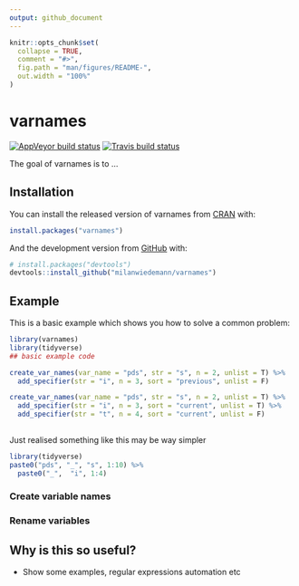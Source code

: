 ```yaml
---
output: github_document
---
```


<!-- README.md is generated from README.Rmd. Please edit that file -->

```r
knitr::opts_chunk$set(
  collapse = TRUE,
  comment = "#>",
  fig.path = "man/figures/README-",
  out.width = "100%"
)
```

# varnames

<!-- badges: start -->
[![AppVeyor build status](https://ci.appveyor.com/api/projects/status/github/milanwiedemann/varnames?branch=master&svg=true)](https://ci.appveyor.com/project/milanwiedemann/varnames)
[![Travis build status](https://travis-ci.com/milanwiedemann/varnames.svg?branch=master)](https://travis-ci.com/milanwiedemann/varnames)
<!-- badges: end -->

The goal of varnames is to ...

## Installation

You can install the released version of varnames from [CRAN](https://CRAN.R-project.org) with:

``` r
install.packages("varnames")
```

And the development version from [GitHub](https://github.com/) with:

``` r
# install.packages("devtools")
devtools::install_github("milanwiedemann/varnames")
```
## Example

This is a basic example which shows you how to solve a common problem:

```r
library(varnames)
library(tidyverse)
## basic example code

create_var_names(var_name = "pds", str = "s", n = 2, unlist = T) %>% 
  add_specifier(str = "i", n = 3, sort = "previous", unlist = F) 

create_var_names(var_name = "pds", str = "s", n = 2, unlist = T) %>% 
  add_specifier(str = "i", n = 3, sort = "current", unlist = T) %>% 
  add_specifier(str = "t", n = 4, sort = "current", unlist = F)
  
```

Just realised something like this may be way simpler

```r
library(tidyverse)
paste0("pds", "_", "s", 1:10) %>% 
  paste0("_",  "i", 1:4)

```


### Create variable names

### Rename variables

## Why is this so useful?

- Show some examples, regular expressions automation etc
